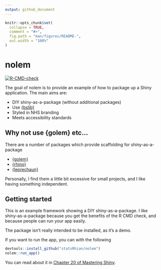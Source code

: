 ```yaml
---
output: github_document
---
```


<!-- README.md is generated from README.Rmd. Please edit that file -->

```r
knitr::opts_chunk$set(
  collapse = TRUE,
  comment = "#>",
  fig.path = "man/figures/README-",
  out.width = "100%"
)
```

# nolem

<!-- badges: start -->
[![R-CMD-check](https://github.com/StatsRhian/nolem/actions/workflows/R-CMD-check.yaml/badge.svg)](https://github.com/StatsRhian/nolem/actions/workflows/R-CMD-check.yaml)
<!-- badges: end -->

The goal of nolem is to provide an example of how to package up a Shiny application.
The main aims are:

- DIY shiny-as-a-package (without additional packages)
- Use [{bslib}](https://rstudio.github.io/bslib/)
- Styled in NHS branding
- Meets accessibility standards


## Why not use {golem} etc...

There are a number of packages which provide scaffolding for shiny-as-a-package

- [{golem}](https://thinkr-open.github.io/golem/)
- [{rhino}](https://appsilon.github.io/rhino/)
- [{leprechaun}](https://leprechaun.opifex.org/#/)

Personally, I find them a little bit excessive for small projects, and I like having something independent.


## Getting started

This is an example framework showing a DIY shiny-as-a-package. 
I like shiny-as-a-package because you get the benefits of the R CMD check, and because people can run your app easily.

The package isn't really intended to be installed, as it's a demo. 

If you want to run the app, you can with the following

```r
devtools::install_github("statsRhian/nolem")
nolem::run_app()
```

You can read about it in [Chapter 20 of Mastering Shiny](https://mastering-shiny.org/scaling-packaging.html).
